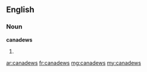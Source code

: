 ==English==

===Noun===
'''canadews'''

# {{plural of|canadew}}

[[ar:canadews]]
[[fr:canadews]]
[[mg:canadews]]
[[my:canadews]]